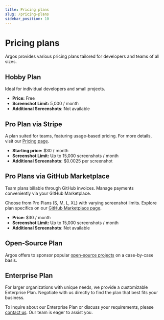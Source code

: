 ```yaml
---
title: Pricing plans
slug: /pricing-plans
sidebar_position: 10
---
```


# Pricing plans

Argos provides various pricing plans tailored for developers and teams of all sizes.

## Hobby Plan

Ideal for individual developers and small projects.

- **Price:** Free
- **Screenshot Limit:** 5,000 / month
- **Additional Screenshots**: Not available

## Pro Plan via Stripe

A plan suited for teams, featuring usage-based pricing. For more details, visit our [Pricing page](https://argos-ci.com/pricing).

- **Starting price:** $30 / month
- **Screenshot Limit:** Up to 15,000 screenshots / month
- **Additional Screenshots:** $0.0025 per screenshot

## Pro Plans via GitHub Marketplace

Team plans billable through GitHub invoices. Manage payments conveniently via your GitHub Marketplace.

Choose from Pro Plans (S, M, L, XL) with varying screenshot limits. Explore plan specifics on our [GitHub Marketplace page](https://github.com/marketplace/argos-ci).

- **Price:** $30 / month
- **Screenshot Limit:** Up to 15,000 screenshots / month
- **Additional Screenshots**: Not available

## Open-Source Plan

Argos offers to sponsor popular [open-source projects](/open-source) on a case-by-case basis.

## Enterprise Plan

For larger organizations with unique needs, we provide a customizable Enterprise Plan. Negotiate with us directly to find the plan that best fits your business.

To inquire about our Enterprise Plan or discuss your requirements, please [contact us](mailto:contact@argos-ci.com). Our team is eager to assist you.
